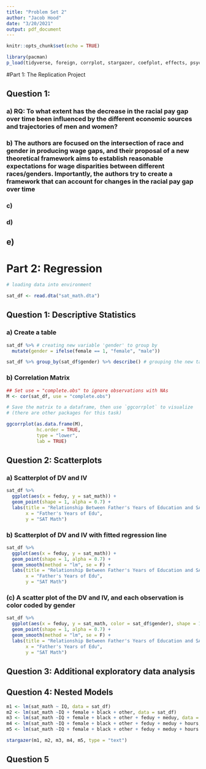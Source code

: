 ```yaml
---
title: "Problem Set 2"
author: "Jacob Hood"
date: "3/20/2021"
output: pdf_document
---
```


```r
knitr::opts_chunk$set(echo = TRUE)

library(pacman)
p_load(tidyverse, foreign, corrplot, stargazer, coefplot, effects, psych, ggcorrplot)
```
#Part 1: The Replication Project

## Question 1:

### a) RQ: To what extent has the decrease in the racial pay gap over time been influenced by the different economic sources and trajectories of men and women?

### b) The authors are focused on the intersection of race and gender in producing wage gaps, and their proposal of a new theoretical framework aims to establish reasonable expectations for wage disparities between different races/genders. Importantly, the authors try to create a framework that can account for changes in the racial pay gap over time

### c)
### d)
## e)

# Part 2: Regression

```r
# loading data into environment

sat_df <- read.dta("sat_math.dta") 

```
## Question 1: Descriptive Statistics 

### a) Create a table
```r
sat_df %>% # creating new variable 'gender' to group by 
  mutate(gender = ifelse(female == 1, "female", "male"))
```


```r

sat_df %>% group_by(sat_df$gender) %>% describe() # grouping the new table by gender
```
### b) Correlation Matrix
```r

## Set use = "complete.obs" to ignore observations with NAs
M <- cor(sat_df, use = "complete.obs")

# Save the matrix to a dataframe, then use `ggcorrplot` to visualize 
# (there are other packages for this task)

ggcorrplot(as.data.frame(M), 
           hc.order = TRUE, 
           type = "lower", 
           lab = TRUE)
```
## Question 2: Scatterplots

### a) Scatterplot of DV and IV
```r
sat_df %>%
  ggplot(aes(x = feduy, y = sat_math)) +
  geom_point(shape = 1, alpha = 0.7) +
  labs(title = "Relationship Between Father's Years of Education and SAT Math Score",
       x = "Father's Years of Edu",
       y = "SAT Math")
```
### b) Scatterplot of DV and IV with fitted regression line
```r
sat_df %>%
  ggplot(aes(x = feduy, y = sat_math)) +
  geom_point(shape = 1, alpha = 0.7) +
  geom_smooth(method = "lm", se = F) +
  labs(title = "Relationship Between Father's Years of Education and SAT Math Score",
       x = "Father's Years of Edu",
       y = "SAT Math")
```
### (c) A scatter plot of the DV and IV, and each observation is color coded by gender
```r
sat_df %>%
  ggplot(aes(x = feduy, y = sat_math, color = sat_df$gender), shape = 1) +
  geom_point(shape = 1, alpha = 0.7) +
  geom_smooth(method = "lm", se = F) +
  labs(title = "Relationship Between Father's Years of Education and SAT Math Score",
       x = "Father's Years of Edu",
       y = "SAT Math")
```
## Question 3: Additional exploratory data analysis

## Question 4: Nested Models
```r
m1 <- lm(sat_math ~ IQ, data = sat_df)
m2 <- lm(sat_math ~IQ + female + black + other, data = sat_df)
m3 <- lm(sat_math ~IQ + female + black + other + feduy + meduy, data = sat_df)
m4 <- lm(sat_math ~IQ + female + black + other + feduy + meduy + hours, data = sat_df)
m5 <- lm(sat_math ~IQ + female + black + other + feduy + meduy + hours + IQ*female, data = sat_df)

stargazer(m1, m2, m3, m4, m5, type = "text")
```
## Question 5
